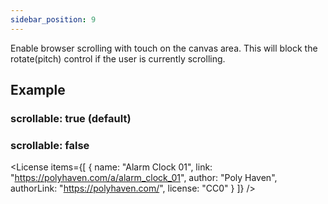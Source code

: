 ```yaml
---
sidebar_position: 9
---
```



<OptionDescriptor type="boolean" defaultVal="true" />

Enable browser scrolling with touch on the canvas area.
This will block the rotate(pitch) control if the user is currently scrolling.

## Example
### scrollable: true (default)
<View3D
  src="/egjs-view3d/model/draco/alarm.glb"
  scrollable={true}
  showExampleCode />

### scrollable: false
<View3D
  src="/egjs-view3d/model/draco/alarm.glb"
  scrollable={false}
  showExampleCode />

<License items={[
  {
    name: "Alarm Clock 01",
    link: "https://polyhaven.com/a/alarm_clock_01",
    author: "Poly Haven",
    authorLink: "https://polyhaven.com/",
    license: "CC0"
  }
]} />
